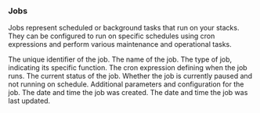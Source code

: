 ---
---

### Jobs

Jobs represent scheduled or background tasks that run on your stacks. They can be configured to run on specific schedules using cron expressions and perform various maintenance and operational tasks.

<Model>
    <ModelProperty name="uid" type="string">
        The unique identifier of the job.
    </ModelProperty>
    <ModelProperty name="name" type="string">
        The name of the job.
    </ModelProperty>
    <ModelProperty name="type" type="string">
        The type of job, indicating its specific function.
    </ModelProperty>
    <ModelProperty name="cron" type="string">
        The cron expression defining when the job runs.
    </ModelProperty>
    <ModelProperty name="status" type="string">
        The current status of the job.
    </ModelProperty>
    <ModelProperty name="paused" type="boolean">
        Whether the job is currently paused and not running on schedule.
    </ModelProperty>
    <ModelProperty name="params" type="object">
        Additional parameters and configuration for the job.
    </ModelProperty>
    <ModelProperty name="created_at" type="string">
        The date and time the job was created.
    </ModelProperty>
    <ModelProperty name="updated_at" type="string">
        The date and time the job was last updated.
    </ModelProperty>
</Model>